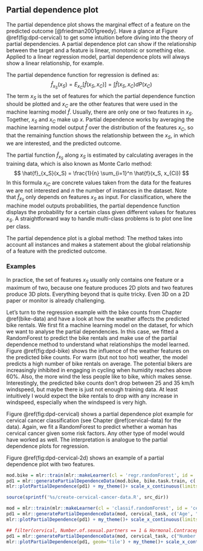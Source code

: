 ## Partial dependence plot {#pdp}
The partial dependence plot shows the marginal effect of a feature on the predicted outcome  [@friedman2001greedy].
Have a glance at Figure \@ref(fig:dpd-cervical) to get some intuition before diving into the theory of partial dependencies.
A partial dependence plot can show if the relationship between the target and a feature is linear, monotonic or something else.
Applied to a linear regression model, partial dependence plots will always show a linear relationship, for example.

The partial dependence function for regression is defined as:
$$\hat{f}_{x_S}(x_S) = E_{x_C}\left[\hat{f}(x_S, x_C)\right] = \int \hat{f}(x_S, x_C) dP(x_C)$$
The term $x_S$ is the set of features for which the partial dependence function should be plotted and $x_C$ are the other features that were used in the machine learning model $\hat{f}$.
Usually, there are only one or two features in $x_S$.
Together, $x_S$ and $x_C$ make up $x$.
Partial dependence works by averaging the machine learning model output $\hat{f}$ over the distribution of the features $x_C$, so that the remaining function shows the relationship between the $x_S$, in which we are interested, and the predicted outcome.

The partial function $\hat{f}_{x_S}$ along $x_S$ is estimated by calculating averages in the training data, which is also known as Monte Carlo method:
$$ \hat{f}_{x_S}(x_S) = \frac{1}{n} \sum_{i=1}^n \hat{f}(x_S, x_{Ci}) $$
In this formula $x_{iC}$ are concrete values taken from the data for the features we are not interested and $n$ the number of instances in the dataset.
Note that $\hat{f}_{x_S}$ only depends on features $x_S$ as input.
For classification, where the machine model outputs probabilities, the partial dependence function displays the probability for a certain class given different values for features $x_S$.
A straightforward way to handle multi-class problems is to plot one line per class.

The partial dependence plot is a global method:
The method takes into account all instances and makes a statement about the global relationship of a feature with the predicted outcome.


### Examples
In practice, the set of features $x_S$ usually only contains one feature or a maximum of two, because one feature produces 2D plots and two features produce 3D plots.
Everything beyond that is quite tricky.
Even 3D on a 2D paper or monitor is already challenging.


Let's turn to the regression example with the bike counts from Chapter \@ref(bike-data) and have a look at how the weather affects the predicted bike rentals.
We first fit a machine learning model on the dataset, for which we want to analyse the partial dependencies.
In this case, we fitted a RandomForest to predict the bike rentals and make use of the partial dependence method to understand what relationships the model learned.
Figure \@ref(fig:dpd-bike) shows the influence of the weather features on the predicted bike counts.
For warm (but not too hot) weather, the model predicts a high number of bike rentals on average.
The potential bikers are increasingly inhibited in engaging in cycling when humidity reaches above 60%.
Also, the more wind the less people like to bike, which makes sense.
Interestingly, the predicted bike counts don't drop between 25 and 35 km/h windspeed, but maybe there is just not enough training data.
At least intuitively I would expect the bike rentals to drop with any increase in windspeed, especially when the windspeed is very high.

Figure \@ref(fig:dpd-cervical) shows a partial dependence plot example for cervical cancer classification (see Chapter \@ref(cervical-data) for the data).
Again, we fit a RandomForest to predict whether a woman has cervical cancer given some risk factors.
Any other type of model would have worked as well.
The interpretation is analogue to the partial dependence plots for regression.

Figure \@ref(fig:dpd-cervical-2d) shows an example of a partial dependence plot with two features.

```r

mod.bike = mlr::train(mlr::makeLearner(cl = 'regr.randomForest', id = 'bike-rf'), bike.task.train)
pd1 = mlr::generatePartialDependenceData(mod.bike, bike.task.train, c('temp', 'hum', 'windspeed'))
mlr::plotPartialDependence(pd1) + my_theme()+ scale_x_continuous(limits = c(0, NA)) + scale_y_continuous(limits = c(0, NA))
```


```r
source(sprintf('%s/create-cervical-cancer-data.R', src_dir))

mod = mlr::train(mlr::makeLearner(cl = 'classif.randomForest', id = 'cervical-rf', predict.type = 'prob'), cervical_task)
pd1 = mlr::generatePartialDependenceData(mod, cervical_task, c('Age', "Hormonal.Contraceptives..years.", 'First.sexual.intercourse', 'Number.of.sexual.partners'))
mlr::plotPartialDependence(pd1) + my_theme()+ scale_x_continuous(limits = c(0, NA))
```

```r
## filter(cervical, Number.of.sexual.partners == 1 & Hormonal.Contraceptives..years. > 12)
pd1 = mlr::generatePartialDependenceData(mod, cervical_task, c("Number.of.sexual.partners", "Hormonal.Contraceptives..years."), interaction = TRUE)
mlr::plotPartialDependence(pd1, geom='tile') + my_theme()+ scale_x_continuous(limits = c(0, NA))
```
